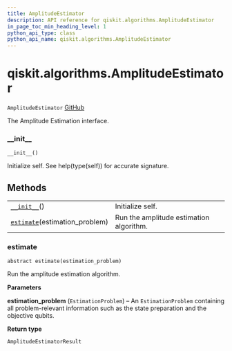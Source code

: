 ```yaml
---
title: AmplitudeEstimator
description: API reference for qiskit.algorithms.AmplitudeEstimator
in_page_toc_min_heading_level: 1
python_api_type: class
python_api_name: qiskit.algorithms.AmplitudeEstimator
---
```


# qiskit.algorithms.AmplitudeEstimator

<span id="qiskit.algorithms.AmplitudeEstimator" />

`AmplitudeEstimator` [GitHub](https://github.com/qiskit/qiskit/tree/stable/0.18/qiskit/algorithms/amplitude_estimators/amplitude_estimator.py "view source code")

The Amplitude Estimation interface.

### \_\_init\_\_

<span id="qiskit.algorithms.AmplitudeEstimator.__init__" />

`__init__()`

Initialize self. See help(type(self)) for accurate signature.

## Methods

|                                                                                                                                   |                                         |
| --------------------------------------------------------------------------------------------------------------------------------- | --------------------------------------- |
| [`__init__`](#qiskit.algorithms.AmplitudeEstimator.__init__ "qiskit.algorithms.AmplitudeEstimator.__init__")()                    | Initialize self.                        |
| [`estimate`](#qiskit.algorithms.AmplitudeEstimator.estimate "qiskit.algorithms.AmplitudeEstimator.estimate")(estimation\_problem) | Run the amplitude estimation algorithm. |

### estimate

<span id="qiskit.algorithms.AmplitudeEstimator.estimate" />

`abstract estimate(estimation_problem)`

Run the amplitude estimation algorithm.

**Parameters**

**estimation\_problem** (`EstimationProblem`) – An `EstimationProblem` containing all problem-relevant information such as the state preparation and the objective qubits.

**Return type**

`AmplitudeEstimatorResult`

